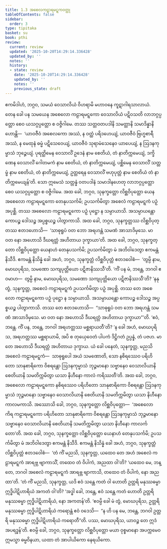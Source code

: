 ```yaml
---
title: 1.3 အစေလကဠာရမဋ္ဋကဝတ္ထု
tableOfContents: false
sidebar:
  order: 3
type: tipitaka
basket: su
book: pthi
review:
  current: review
  updated: '2025-10-20T14:29:14.336428'
  updated_by: ''
  notes: ''
  history:
  - state: review
    date: '2025-10-20T14:29:14.336428'
    updated_by: ''
    notes: ''
    previous_state: draft
---
```



<DynamicBreadcrumb />


<ReviewStatus review={frontmatter.review} showDetails={true} />

<HypothesisAnnotation frontmatter={frontmatter} />

<Division number="11" book="pthi" e="ch" v="8" p="7">

<Paragraph number="21" book="pthi">
ဧကမိဒါဟံ, ဘဂ္ဂဝ, သမယံ ဝေသာလိယံ ဝိဟရာမိ မဟာဝနေ ကူဋာဂါရသာလာယံ. တေန ခေါ ပန သမယေန အစေလော ကဠာရမဋ္ဋကော ဝေသာလိယံ ပဋိဝသတိ လာဘဂ္ဂပ္ပတ္တော စေဝ ယသဂ္ဂပ္ပတ္တော စ ဝဇ္ဇိဂါမေ. တဿ သတ္တဝတပဒါနိ သမတ္တာနိ သမာဒိန္နာနိ ဟောန္တိ—  ‘ယာဝဇီဝံ အစေလကော အဿံ, န ဝတ္ထံ ပရိဒဟေယျံ, ယာဝဇီဝံ ဗြဟ္မစာရီ အဿံ, န မေထုနံ ဓမ္မံ ပဋိသေဝေယျံ, ယာဝဇီဝံ သုရာမံသေနေဝ ယာပေယျံ, န ဩဒနကုမ္မာသံ ဘုဉ္ဇေယျံ. ပုရတ္ထိမေန ဝေသာလိံ ဥဒေနံ နာမ စေတိယံ, တံ နာတိက္ကမေယျံ, ဒက္ခိဏေန ဝေသာလိံ ဂေါတမကံ နာမ စေတိယံ, တံ နာတိက္ကမေယျံ, ပစ္ဆိမေန ဝေသာလိံ သတ္တမ္ဗံ နာမ စေတိယံ, တံ နာတိက္ကမေယျံ, ဥတ္တရေန ဝေသာလိံ ဗဟုပုတ္တံ နာမ စေတိယံ တံ နာတိက္ကမေယျန်’တိ. သော ဣမေသံ သတ္တန္နံ ဝတပဒါနံ သမာဒါနဟေတု လာဘဂ္ဂပ္ပတ္တော စေဝ ယသဂ္ဂပ္ပတ္တော စ ဝဇ္ဇိဂါမေ.
</Paragraph>

</Division>
<Division number="12" book="pthi" e="ch" v="8" p="7">

<Paragraph number="22" book="pthi">
အထ ခေါ, ဘဂ္ဂဝ, သုနက္ခတ္တော လိစ္ဆဝိပုတ္တော ယေန အစေလော ကဠာရမဋ္ဋကော တေနုပသင်္ကမိ; ဥပသင်္ကမိတွာ အစေလံ ကဠာရမဋ္ဋကံ ပဉှံ အပုစ္ဆိ. တဿ အစေလော ကဠာရမဋ္ဋကော ပဉှံ ပုဋ္ဌော န သမ္ပာယာသိ. အသမ္ပာယန္တော ကောပဉ္စ ဒေါသဉ္စ အပ္ပစ္စယဉ္စ ပါတွာကာသိ. အထ ခေါ, ဘဂ္ဂဝ, သုနက္ခတ္တဿ လိစ္ဆဝိပုတ္တဿ ဧတဒဟောသိ—  ‘သာဓုရူပံ ဝတ ဘော အရဟန္တံ သမဏံ အာသာဒိမှသေ. မာ ဝတ နော အဟောသိ ဒီဃရတ္တံ အဟိတာယ ဒုက္ခာယာ’တိ.
</Paragraph>

</Division>
<Division number="13" book="pthi" e="ch" v="8" p="8">

<Paragraph number="23" book="pthi">
အထ ခေါ, ဘဂ္ဂဝ, သုနက္ခတ္တော လိစ္ဆဝိပုတ္တော ယေနာဟံ တေနုပသင်္ကမိ; ဥပသင်္ကမိတွာ မံ အဘိဝါဒေတွာ ဧကမန္တံ နိသီဒိ. ဧကမန္တံ နိသိန္နံ ခေါ အဟံ, ဘဂ္ဂဝ, သုနက္ခတ္တံ လိစ္ဆဝိပုတ္တံ ဧတဒဝေါစံ—  ‘တွမ္ပိ နာမ, မောဃပုရိသ, သမဏော သကျပုတ္တိယော ပဋိဇာနိဿသီ’တိ. ‘ကိံ ပန မံ, ဘန္တေ, ဘဂဝါ ဧဝမာဟ—  တွမ္ပိ နာမ, မောဃပုရိသ, သမဏော သကျပုတ္တိယော ပဋိဇာနိဿသီ’တိ? ‘နနု တွံ, သုနက္ခတ္တ, အစေလံ ကဠာရမဋ္ဋကံ ဥပသင်္ကမိတွာ ပဉှံ အပုစ္ဆိ. တဿ တေ အစေလော ကဠာရမဋ္ဋကော ပဉှံ ပုဋ္ဌော န သမ္ပာယာသိ. အသမ္ပာယန္တော ကောပဉ္စ ဒေါသဉ္စ အပ္ပစ္စယဉ္စ ပါတွာကာသိ. တဿ တေ ဧတဒဟောသိ—  “သာဓုရူပံ ဝတ ဘော အရဟန္တံ သမဏံ အာသာဒိမှသေ. မာ ဝတ နော အဟောသိ ဒီဃရတ္တံ အဟိတာယ ဒုက္ခာယာ”’တိ. ‘ဧဝံ, ဘန္တေ. ကိံ ပန, ဘန္တေ, ဘဂဝါ အရဟတ္တဿ မစ္ဆရာယတီ’တိ?
</Paragraph>

<Paragraph number="24" book="pthi">
‘န ခေါ အဟံ, မောဃပုရိသ, အရဟတ္တဿ မစ္ဆရာယာမိ, အပိ စ တုယှေဝေတံ ပါပကံ ဒိဋ္ဌိဂတံ ဥပ္ပန္နံ, တံ ပဇဟ. မာ တေ အဟောသိ ဒီဃရတ္တံ အဟိတာယ ဒုက္ခာယ. ယံ ခေါ ပနေတံ, သုနက္ခတ္တ, မညသိ အစေလံ ကဠာရမဋ္ဋကံ—  သာဓုရူပေါ အယံ သမဏောတိ, သော နစိရဿေဝ ပရိဟိတော သာနုစာရိကော ဝိစရန္တော ဩဒနကုမ္မာသံ ဘုဉ္ဇမာနော သဗ္ဗာနေဝ ဝေသာလိယာနိ စေတိယာနိ သမတိက္ကမိတွာ ယသာ နိဟီနော ကာလံ ကရိဿတီ’တိ.
</Paragraph>

<Paragraph number="25" book="pthi">
အထ ခေါ, ဘဂ္ဂဝ, အစေလော ကဠာရမဋ္ဋကော နစိရဿေဝ ပရိဟိတော သာနုစာရိကော ဝိစရန္တော ဩဒနကုမ္မာသံ ဘုဉ္ဇမာနော သဗ္ဗာနေဝ ဝေသာလိယာနိ စေတိယာနိ သမတိက္ကမိတွာ ယသာ နိဟီနော ကာလမကာသိ.
</Paragraph>

</Division>
<Division number="14" book="pthi" e="ch" v="8" p="8">

<Paragraph number="26" book="pthi">
အဿောသိ ခေါ, ဘဂ္ဂဝ, သုနက္ခတ္တော လိစ္ဆဝိပုတ္တော—  ‘အစေလော ကိရ ကဠာရမဋ္ဋကော ပရိဟိတော သာနုစာရိကော ဝိစရန္တော ဩဒနကုမ္မာသံ ဘုဉ္ဇမာနော သဗ္ဗာနေဝ ဝေသာလိယာနိ စေတိယာနိ သမတိက္ကမိတွာ ယသာ နိဟီနော ကာလင်္ကတော’တိ. အထ ခေါ, ဘဂ္ဂဝ, သုနက္ခတ္တော လိစ္ဆဝိပုတ္တော ယေနာဟံ တေနုပသင်္ကမိ; ဥပသင်္ကမိတွာ မံ အဘိဝါဒေတွာ ဧကမန္တံ နိသီဒိ. ဧကမန္တံ နိသိန္နံ ခေါ အဟံ, ဘဂ္ဂဝ, သုနက္ခတ္တံ လိစ္ဆဝိပုတ္တံ ဧတဒဝေါစံ—  ‘တံ ကိံ မညသိ, သုနက္ခတ္တ, ယထေဝ တေ အဟံ အစေလံ ကဠာရမဋ္ဋကံ အာရဗ္ဘ ဗျာကာသိံ, တထေဝ တံ ဝိပါကံ, အညထာ ဝါ’တိ? ‘ယထေဝ မေ, ဘန္တေ, ဘဂဝါ အစေလံ ကဠာရမဋ္ဋကံ အာရဗ္ဘ ဗျာကာသိ, တထေဝ တံ ဝိပါကံ, နော အညထာ’တိ. ‘တံ ကိံ မညသိ, သုနက္ခတ္တ, ယဒိ ဧဝံ သန္တေ ကတံ ဝါ ဟောတိ ဥတ္တရိ မနုဿဓမ္မာ ဣဒ္ဓိပါဋိဟာရိယံ အကတံ ဝါ’တိ? ‘အဒ္ဓါ ခေါ, ဘန္တေ, ဧဝံ သန္တေ ကတံ ဟောတိ ဥတ္တရိ မနုဿဓမ္မာ ဣဒ္ဓိပါဋိဟာရိယံ, နော အကတန်’တိ. ‘ဧဝမ္ပိ ခေါ မံ တွံ, မောဃပုရိသ, ဥတ္တရိ မနုဿဓမ္မာ ဣဒ္ဓိပါဋိဟာရိယံ ကရောန္တံ ဧဝံ ဝဒေသိ—  “န ဟိ ပန မေ, ဘန္တေ, ဘဂဝါ ဥတ္တရိ မနုဿဓမ္မာ ဣဒ္ဓိပါဋိဟာရိယံ ကရောတီ”တိ. ပဿ, မောဃပုရိသ, ယာဝဉ္စ တေ ဣဒံ အပရဒ္ဓန်’တိ. ဧဝမ္ပိ ခေါ, ဘဂ္ဂဝ, သုနက္ခတ္တော လိစ္ဆဝိပုတ္တော မယာ ဝုစ္စမာနော အပက္ကမေဝ ဣမသ္မာ ဓမ္မဝိနယာ, ယထာ တံ အာပါယိကော နေရယိကော.
</Paragraph>
</Division>